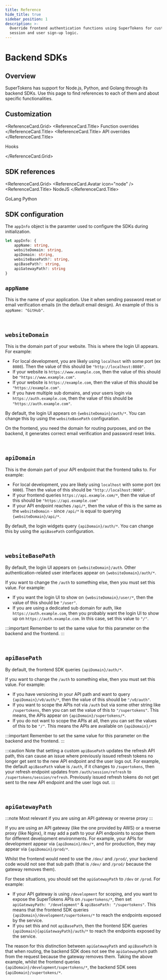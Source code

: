```yaml
---
title: Reference
hide_title: true
sidebar_position: 1
description: >-
  Override frontend authentication functions using SuperTokens for custom
  session and user sign-up logic.
---
```



# Backend SDKs

## Overview

SuperTokens has support for Node.js, Python, and Golang through its backend SDKs.
Use this page to find references to each of them and about specific functionalities.

## Customization

<ReferenceCard.Grid>
  <ReferenceCard href="https://supertokens.com/docs/auth-react">
    <ReferenceCard.Title>
      Function overrides
    </ReferenceCard.Title>
  </ReferenceCard>
  <ReferenceCard href="https://supertokens.com/docs/auth-react">
    <ReferenceCard.Title>
      API overrides
    </ReferenceCard.Title>
  </ReferenceCard>

  <ReferenceCard href="https://supertokens.com/docs/auth-react">
    <ReferenceCard.Title>
      Hooks
    </ReferenceCard.Title>
  </ReferenceCard>


</ReferenceCard.Grid>



## SDK references

<ReferenceCard.Grid>
  <ReferenceCard href="https://supertokens.com/docs/nodejs">
    <ReferenceCard.Avatar icon="node" />
    <ReferenceCard.Title>
      NodeJS
    </ReferenceCard.Title>
  </ReferenceCard>

  <ReferenceCard href="https://supertokens.com/docs/golang">
    <ReferenceCard.Avatar icon="go" />
    <ReferenceCard.Title>
      GoLang
    </ReferenceCard.Title>
  </ReferenceCard>

  <ReferenceCard href="https://supertokens.com/docs/python">
    <ReferenceCard.Avatar icon="python" />
    <ReferenceCard.Title>
      Python
    </ReferenceCard.Title>
  </ReferenceCard>
</ReferenceCard.Grid>


## SDK configuration

The `appInfo` object is the paramter used to configure the SDKs during initialization.
```ts
let appInfo: {
    appName: string,
    websiteDomain: string,
    apiDomain: string,
    websiteBasePath?: string,  
    apiBasePath?: string,  
    apiGatewayPath?: string 
}
```

<Accordion px="4" pb="4">

## `appName` 

This is the name of your application.
Use it when sending password reset or email verification emails (in the default email design).
An example of this is `appName: "GitHub"`.

<br/>

## `websiteDomain` 

This is the domain part of your website.
This is where the login UI appears.
For example:
- For local development, you are likely using `localhost` with some port (ex `8080`). Then the value of this should be `"http://localhost:8080"`.
- If your website is `https://www.example.com`, then the value of this should be `"https://www.example.com"`.
- If your website is `https://example.com`, then the value of this should be `"https://example.com"`.
- If you have multiple sub domains, and your users login via `https://auth.example.com`, then the value of this should be `"https://auth.example.com"`.

By default, the login UI appears on `{websiteDomain}/auth/*`. You can change this by using the `websiteBasePath` configuration.

On the frontend, you need the domain for routing purposes, and on the backend, it generates correct email verification and password reset links.

<br/>

## `apiDomain` 

This is the domain part of your API endpoint that the frontend talks to. For example:
- For local development, you are likely using `localhost` with some port (ex `9000`). Then the value of this should be `"http://localhost:9000"`.
- If your frontend queries `https://api.example.com/*`, then the value of this should be `"https://api.example.com"`
- If your API endpoint reaches `/api/*`, then the value of this is the same as the `websiteDomain` - since `/api/*` is equal to querying `{websiteDomain}/api/*`.

By default, the login widgets query `{apiDomain}/auth/*`. You can change this by using the `apiBasePath` configuration.

<br/>

## `websiteBasePath` 

By default, the login UI appears on `{websiteDomain}/auth`. Other authentication-related user interfaces appear on `{websiteDomain}/auth/*`.

If you want to change the `/auth` to something else, then you must set this value. For example:
- If you want the login UI to show on `{websiteDomain}/user/*`, then the value of this should be `"/user"`.
- If you are using a dedicated sub domain for auth, like `https://auth.example.com`, then you probably want the login UI to show up on `https://auth.example.com`. In this case, set this value to `"/"`.

:::important
Remember to set the same value for this parameter on the backend and the frontend.
:::

<br/>


## `apiBasePath` 

By default, the frontend SDK queries `{apiDomain}/auth/*`.

If you want to change the `/auth` to something else, then you must set this value. For example:
- If you have versioning in your API path and want to query `{apiDomain}/v0/auth/*`, then the value of this should be `"/v0/auth"`.
- If you want to scope the APIs not via `/auth` but via some other string like `/supertokens`, then you can set the value of this to `"/supertokens"`. This means, the APIs appear on `{apiDomain}/supertokens/*`.
- If you do not want to scope the APIs at all, then you can set the values of this to be `"/"`. This means the APIs are available on `{apiDomain}/*`

:::important
Remember to set the same value for this parameter on the backend and the frontend.
:::

:::caution
Note that setting a custom `apiBasePath` updates the refresh API path, this can cause an issue where previously issued refresh tokens no longer get sent to the new API endpoint and the user logs out.
For example, the default `apiBasePath` value is `/auth`, if it changes to `/supertokens`, then your refresh endpoint updates from `/auth/session/refresh` to `/supertokens/session/refresh`.
Previously issued refresh tokens do not get sent to the new API endpoint and the user logs out.
:::


<br/>

## `apiGatewayPath` 

:::note
Most relevant if you are using an API gateway or reverse proxy
:::

If you are using an API gateway (like the one provided by AWS) or a reverse proxy (like Nginx), it may add a path to your API endpoints to scope them for different development environments.
For example, your APIs for development appear via `{apiDomain}/dev/*`, and for production, they may appear via `{apiDomain}/prod/*`.

Whilst the frontend would need to use the `/dev/` and `/prod/`, your backend code would not see that sub path (that is `/dev/` and `/prod/` because the gateway removes them). 

For these situations, you should set the `apiGatewayPath` to `/dev` or `/prod`. For example:
- If your API gateway is using `/development` for scoping, and you want to expose the SuperTokens APIs on `/supertokens/*`, then set `apiGatewayPath: "/development"` & `apiBasePath: "/supertokens"`.
This means that the frontend SDK queries `{apiDomain}/development/supertokens/*` to reach the endpoints exposed by the service.
- If you set this and not `apiBasePath`, then the frontend SDK queries `{apiDomain}{apiGatewayPath}/auth/*` to reach the endpoints exposed by the service.

The reason for this distinction between `apiGatewayPath` and `apiBasePath` is that when routing, the backend SDK does not see the `apiGatewayPath` path from the request because the gateway removes them.
Taking the above example, whilst the frontend queries `{apiDomain}/development/supertokens/*`, the backend SDK sees `{apiDomain}/supertokens/*`.

<br/>

</Accordion>

